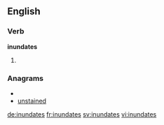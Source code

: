 ==English==

===Verb===
'''inundates'''

# {{third-person singular of|[[inundate]]}}

===Anagrams===
* {{alphagram|adeinnstu}}
* [[unstained#English|unstained]]

[[de:inundates]]
[[fr:inundates]]
[[sv:inundates]]
[[vi:inundates]]